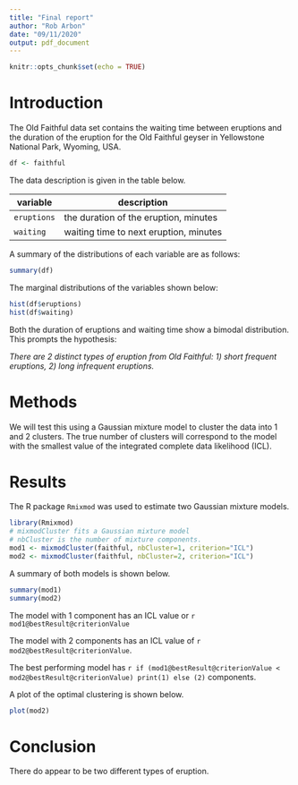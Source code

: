 ```yaml
---
title: "Final report"
author: "Rob Arbon"
date: "09/11/2020"
output: pdf_document
---
```


```r
knitr::opts_chunk$set(echo = TRUE)
```

# Introduction

The Old Faithful data set contains the waiting time between eruptions and the duration of the eruption for the Old Faithful geyser in Yellowstone National Park, Wyoming, USA. 

```r
df <- faithful
```

The data description is given in the table below. 

| variable | description | 
| - | - |
| `eruptions` | the duration of the eruption, minutes |
| `waiting` | waiting time to next eruption, minutes | 


A  summary of the distributions of each variable are as follows:

```r
summary(df)
```

The marginal distributions of the variables shown below: 

```r
hist(df$eruptions)
hist(df$waiting)
```

Both the duration of eruptions and waiting time show a bimodal distribution. This prompts the hypothesis: 

*There are 2 distinct types of eruption from Old Faithful: 1) short frequent eruptions, 2) long infrequent eruptions.*


# Methods

We will test this using a Gaussian mixture model to cluster the data into 1 and 2 clusters. 
The true number of clusters will correspond to the model with the smallest value of the integrated complete data likelihood (ICL).  

# Results

The R package `Rmixmod` was used to estimate two Gaussian mixture models. 

```r
library(Rmixmod)
# mixmodCluster fits a Gaussian mixture model
# nbCluster is the number of mixture components. 
mod1 <- mixmodCluster(faithful, nbCluster=1, criterion="ICL")
mod2 <- mixmodCluster(faithful, nbCluster=2, criterion="ICL")
```

A summary of both models is shown below. 
```r
summary(mod1)
summary(mod2)
```

The model with 1 component has an ICL value or `r mod1@bestResult@criterionValue`

The model with 2 components has an ICL value of `r mod2@bestResult@criterionValue`. 

The best performing model has `r if (mod1@bestResult@criterionValue < mod2@bestResult@criterionValue) print(1) else (2)` components. 

A plot of the optimal clustering is shown below. 

```r

plot(mod2)

```

# Conclusion

There do appear to be two different types of eruption.

